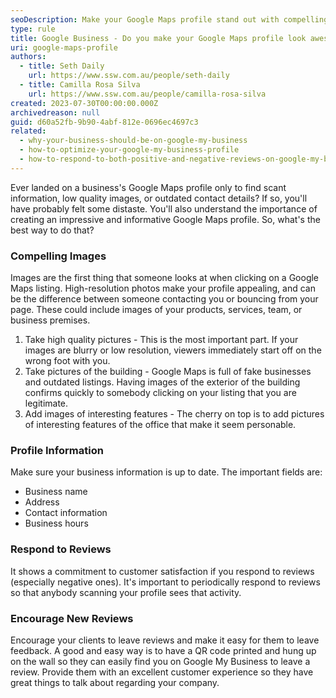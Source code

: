 ```yaml
---
seoDescription: Make your Google Maps profile stand out with compelling images and up-to-date business information. Ensure a strong online presence by showcasing high-quality photos of your products, services, team, or premises, and confirm legitimacy with exterior building shots.
type: rule
title: Google Business - Do you make your Google Maps profile look awesome?
uri: google-maps-profile
authors:
  - title: Seth Daily
    url: https://www.ssw.com.au/people/seth-daily
  - title: Camilla Rosa Silva
    url: https://www.ssw.com.au/people/camilla-rosa-silva
created: 2023-07-30T00:00:00.000Z
archivedreason: null
guid: d60a52fb-9b90-4abf-812e-0696ec4697c3
related:
  - why-your-business-should-be-on-google-my-business
  - how-to-optimize-your-google-my-business-profile
  - how-to-respond-to-both-positive-and-negative-reviews-on-google-my-business
---
```


Ever landed on a business's Google Maps profile only to find scant information, low quality images, or outdated contact details? If so, you'll have probably felt some distaste. You'll also understand the importance of creating an impressive and informative Google Maps profile. So, what's the best way to do that?
### Compelling Images

Images are the first thing that someone looks at when clicking on a Google Maps listing. High-resolution photos make your profile appealing, and can be the difference between someone contacting you or bouncing from your page. These could include images of your products, services, team, or business premises.

1. Take high quality pictures - This is the most important part. If your images are blurry or low resolution, viewers immediately start off on the wrong foot with you.
2. Take pictures of the building - Google Maps is full of fake businesses and outdated listings. Having images of the exterior of the building confirms quickly to somebody clicking on your listing that you are legitimate.
3. Add images of interesting features - The cherry on top is to add pictures of interesting features of the office that make it seem personable.

### Profile Information

Make sure your business information is up to date. The important fields are:

* Business name
* Address
* Contact information
* Business hours

### Respond to Reviews

It shows a commitment to customer satisfaction if you respond to reviews (especially negative ones). It's important to periodically respond to reviews so that anybody scanning your profile sees that activity.

### Encourage New Reviews

Encourage your clients to leave reviews and make it easy for them to leave feedback. A good and easy way is to have a QR code printed and hung up on the wall so they can easily find you on Google My Business to leave a review. Provide them with an excellent customer experience so they have great things to talk about regarding your company.